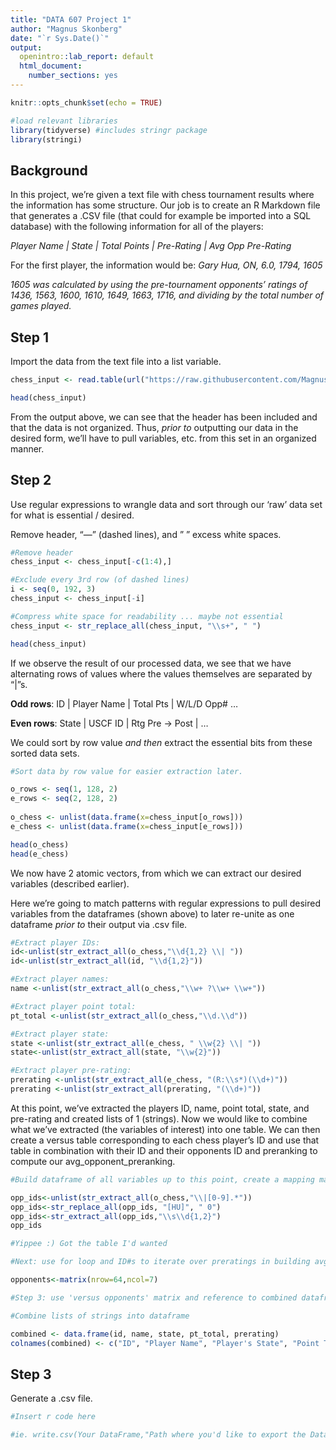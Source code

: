 ---
title: "DATA 607 Project 1"
author: "Magnus Skonberg"
date: "`r Sys.Date()`"
output: 
  openintro::lab_report: default
  html_document:
    number_sections: yes
---

```{r setup, include=FALSE}
knitr::opts_chunk$set(echo = TRUE)
```

```{r libraries, include=FALSE}
#load relevant libraries
library(tidyverse) #includes stringr package
library(stringi)
```

## Background
In this project, we’re given a text file with chess tournament results where the information has some structure. Our job is to create an R Markdown file that generates a .CSV file (that could for example be imported into a SQL database)
with the following information for all of the players:

*Player Name | State | Total Points | Pre-Rating | Avg Opp Pre-Rating*

For the first player, the information would be:
*Gary Hua, ON, 6.0, 1794, 1605*

*1605 was calculated by using the pre-tournament opponents’ ratings of 1436, 1563, 1600, 1610, 1649, 1663, 1716, and dividing by the total number of games played.*

## Step 1
Import the data from the text file into a list variable.

```{r}
chess_input <- read.table(url("https://raw.githubusercontent.com/Magnus-PS/CUNY-SPS-DATA-607/Project-1/tournamentinfo.txt"), sep = ",")

head(chess_input)
```
From the output above, we can see that the header has been included and that the data is not organized. Thus, *prior to* outputting our data in the desired form, we'll have to pull variables, etc. from this set in an organized manner.

## Step 2

Use regular expressions to wrangle data and sort through our 'raw' data set for what is essential / desired.

Remove header, "---" (dashed lines), and "  " excess white spaces.

```{r}
#Remove header
chess_input <- chess_input[-c(1:4),]

#Exclude every 3rd row (of dashed lines)
i <- seq(0, 192, 3)
chess_input <- chess_input[-i]

#Compress white space for readability ... maybe not essential
chess_input <- str_replace_all(chess_input, "\\s+", " ")

head(chess_input)

```

If we observe the result of our processed data, we see that we have alternating rows of values where the values themselves are separated by "|"s.

**Odd rows**: ID | Player Name | Total Pts | W/L/D Opp# ...

**Even rows**: State | USCF ID | Rtg Pre -> Post | ...

We could sort by row value *and then* extract the essential bits from these sorted data sets.

```{r}
#Sort data by row value for easier extraction later.

o_rows <- seq(1, 128, 2)
e_rows <- seq(2, 128, 2)
  
o_chess <- unlist(data.frame(x=chess_input[o_rows]))
e_chess <- unlist(data.frame(x=chess_input[e_rows]))

head(o_chess)
head(e_chess)

```
We now have 2 atomic vectors, from which we can extract our desired variables (described earlier). 

Here we're going to match patterns with regular expressions to pull desired variables from the dataframes (shown above) to later re-unite as one dataframe *prior to* their output via .csv file.

```{r}
#Extract player IDs: 
id<-unlist(str_extract_all(o_chess,"\\d{1,2} \\| "))
id<-unlist(str_extract_all(id, "\\d{1,2}"))

#Extract player names:
name <-unlist(str_extract_all(o_chess,"\\w+ ?\\w+ \\w+"))

#Extract player point total:
pt_total <-unlist(str_extract_all(o_chess,"\\d.\\d"))

#Extract player state:
state <-unlist(str_extract_all(e_chess, " \\w{2} \\| "))
state<-unlist(str_extract_all(state, "\\w{2}"))

#Extract player pre-rating:
prerating <-unlist(str_extract_all(e_chess, "(R:\\s*)(\\d+)"))
prerating <-unlist(str_extract_all(prerating, "(\\d+)"))

```

At this point, we've extracted the players ID, name, point total, state, and pre-rating and created lists of 1 (strings). Now we would like to combine what we've extracted (the variables of interest) into one table. We can then create a versus table corresponding to each chess player's ID and use that table in combination with their ID and their opponents ID and preranking to compute our avg_opponent_preranking.

```{r}

#Build dataframe of all variables up to this point, create a mapping matrix of 'versus' and then use this matrix in combination with the built dataframe to compute avg_opp_prerating

opp_ids<-unlist(str_extract_all(o_chess,"\\|[0-9].*"))
opp_ids<-str_replace_all(opp_ids, "[HU]", " 0")
opp_ids<-str_extract_all(opp_ids,"\\s\\d{1,2}")
opp_ids

#Yippee :) Got the table I'd wanted

#Next: use for loop and ID#s to iterate over preratings in building avg_opponent ratings

```


```{r}

opponents<-matrix(nrow=64,ncol=7)

#Step 3: use 'versus opponents' matrix and reference to combined dataframe to calculate avg_opp_prerating

```

```{r}

#Combine lists of strings into dataframe

combined <- data.frame(id, name, state, pt_total, prerating)
colnames(combined) <- c("ID", "Player Name", "Player's State", "Point Total", "Pre Rating") #waiting to calculate and add avg_opp_rating

```

## Step 3
Generate a .csv file.

```{r}
#Insert r code here

#ie. write.csv(Your DataFrame,"Path where you'd like to export the DataFrame\\File Name.csv", row.names = FALSE)


```

